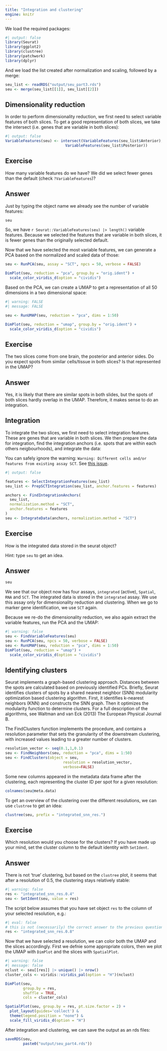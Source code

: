 ```yaml
---
title: "Integration and clustering"
engine: knitr
---
```


We load the required packages:

```r
#| output: false
library(Seurat)
library(ggplot2)
library(clustree)
library(patchwork)
library(dplyr)
```

And we load the list created after normalization and scaling, followed by a merge:

```r
seu_list <- readRDS("output/seu_part3.rds")
seu <- merge(seu_list[[1]], seu_list[[2]])
```

## Dimensionality reduction

In order to perform dimensionality reduction, we first need to select variable features of both slices. To get a good representation of both slices, we take the intersect (i.e. genes that are variable in both slices):

```r
#| output: false
VariableFeatures(seu) <- intersect(VariableFeatures(seu_list$Anterior),
                           VariableFeatures(seu_list$Posterior))
```

::: {.callout-important}
## Exercise

How many variable features do we have? We did we select fewer genes than the default (check `?VariableFeatures`)?

::: 

::: {.callout-tip collapse="true"}
## Answer

Just by typing the object name we already see the number of variable features: 

```r
seu
```

So, we have `r Seurat::VariableFeatures(seu) |> length()` variable features. Because we selected the features that are variable in both slices, it is fewer genes than the originally selected default. 

:::

Now that we have selected the most variable features, we can generate a PCA based on the normalized and scaled data of those:

```r
seu <- RunPCA(seu, assay = "SCT", npcs = 50, verbose = FALSE)

DimPlot(seu, reduction = "pca", group.by = "orig.ident") + 
  scale_color_viridis_d(option = "cividis")
```

Based on the PCA, we can create a UMAP to get a representation of all 50 dimensions in a two dimensional space:

```r
#| warning: FALSE
#| message: FALSE

seu <- RunUMAP(seu, reduction = "pca", dims = 1:50)

DimPlot(seu, reduction = "umap", group.by = "orig.ident") + 
  scale_color_viridis_d(option = "cividis")
```

::: {.callout-important}
## Exercise

The two slices come from one brain, the posterior and anterior sides. Do you expect spots from similar cells/tissue in both slices? Is that represented in the UMAP? 

::: 

::: {.callout-tip collapse="true"}
## Answer

Yes, it is likely that there are similar spots in both slides, but the spots of both slices hardly overlap in the UMAP. Therefore, it makes sense to do an integration. 

:::

## Integration

To integrate the two slices, we first need to select integration features. These are genes that are variable in both slices. We then prepare the data for integration, find the integration anchors (i.e. spots that are within each others neigbourhoods), and integrate the data:

::: {.callout-note}
You can safely ignore the warning: `Warning: Different cells and/or features from existing assay SCT`. See [this issue](https://github.com/satijalab/seurat/issues/7145). 
:::

```r
#| output: false

features <- SelectIntegrationFeatures(seu_list)
seu_list <- PrepSCTIntegration(seu_list, anchor.features = features)

anchors <- FindIntegrationAnchors(
  seu_list,
  normalization.method = "SCT",
  anchor.features = features
)
seu <- IntegrateData(anchors, normalization.method = "SCT")
```

::: {.callout-important}
## Exercise

How is the integrated data stored in the seurat object? 

Hint: type `seu` to get an idea. 

::: 

::: {.callout-tip collapse="true"}
## Answer

```r
seu
```

We see that our object now has four assays, `integrated` (active), `Spatial`, `RNA` and `SCT`. The integrated data is stored in the `integrated` assay. We use this assay only for dimensionality reduction and clustering. When we go to marker gene identification, we use `SCT` again. 

:::

Because we re-do the dimensionality reduction, we also again extract the variable features, run the PCA and the UMAP:

```r
#| warning: false
seu <- FindVariableFeatures(seu)
seu <- RunPCA(seu, npcs = 50, verbose = FALSE)
seu <- RunUMAP(seu, reduction = "pca", dims = 1:50)
DimPlot(seu, reduction = "umap") + 
  scale_color_viridis_d(option = "cividis")
```

## Identifying clusters

Seurat implements a graph-based clustering approach. Distances between the spots are calculated based on previously identified PCs. Briefly, Seurat identifies clusters of spots by a shared nearest neighbor (SNN) modularity optimization based clustering algorithm. First, it identifies k-nearest neighbors (KNN) and constructs the SNN graph. Then it optimizes the modularity function to determine clusters. For a full description of the algorithms, see Waltman and van Eck (2013) The European Physical Journal B.

The FindClusters function implements the procedure, and contains a resolution parameter that sets the granularity of the downstream clustering, with increased values leading to a greater number of clusters.

```r
resolution_vector <- seq(0.1,1,0.1)
seu <- FindNeighbors(seu, reduction = "pca", dims = 1:50)
seu <- FindClusters(object = seu,
                          resolution = resolution_vector,
                          verbose=FALSE)
```

Some new columns appeared in the metadata data frame after the clustering, each representing the cluster ID per spot for a given resolution:

```r
colnames(seu@meta.data)
```

To get an overview of the clustering over the different resolutions, we can use `clustree` to get an idea: 

```r
clustree(seu, prefix = "integrated_snn_res.")
```

::: {.callout-important}
## Exercise

Which resolution would you choose for the clusters? If you have made up your mind, set the cluster column to the default identity with `SetIdent`. 

::: 

::: {.callout-tip collapse="true"}
## Answer

There is not 'true' clustering, but based on the `clustree` plot, it seems that after a resolution of 0.5, the clustering stays relatively stable:

```r
#| warning: false
res <- "integrated_snn_res.0.4"
seu <- SetIdent(seu, value = res)
```

:::

::: {.callout-warning}
The script below assumes that you have set object `res` to the column of your selected resolution, e.g.:

```r
#| eval: false
# this is not (necessarily) the correct answer to the previous question!
res <- "integrated_snn_res.0.8"
```
::: 

Now that we have selected a resolution, we can color both the UMAP and the slices accordingly. First we defnie some appropriate colors, then we plot the UMAP with `DimPlot` and the slices with `SpatialPlot`. 

```r
#| warning: false
#| message: false
nclust <- seu[[res]] |> unique() |> nrow()
cluster_cols <- viridis::viridis_pal(option = "H")(nclust)

DimPlot(seu,
        group.by = res,
        shuffle = TRUE,
        cols = cluster_cols)

SpatialPlot(seu, group.by = res, pt.size.factor = 2) + 
  plot_layout(guides='collect') &
  theme(legend.position = "none") &
  scale_fill_viridis_d(option = "H")
```

After integration and clustering, we can save the output as an rds files:

```r
saveRDS(seu,
        paste0("output/seu_part4.rds"))
```
